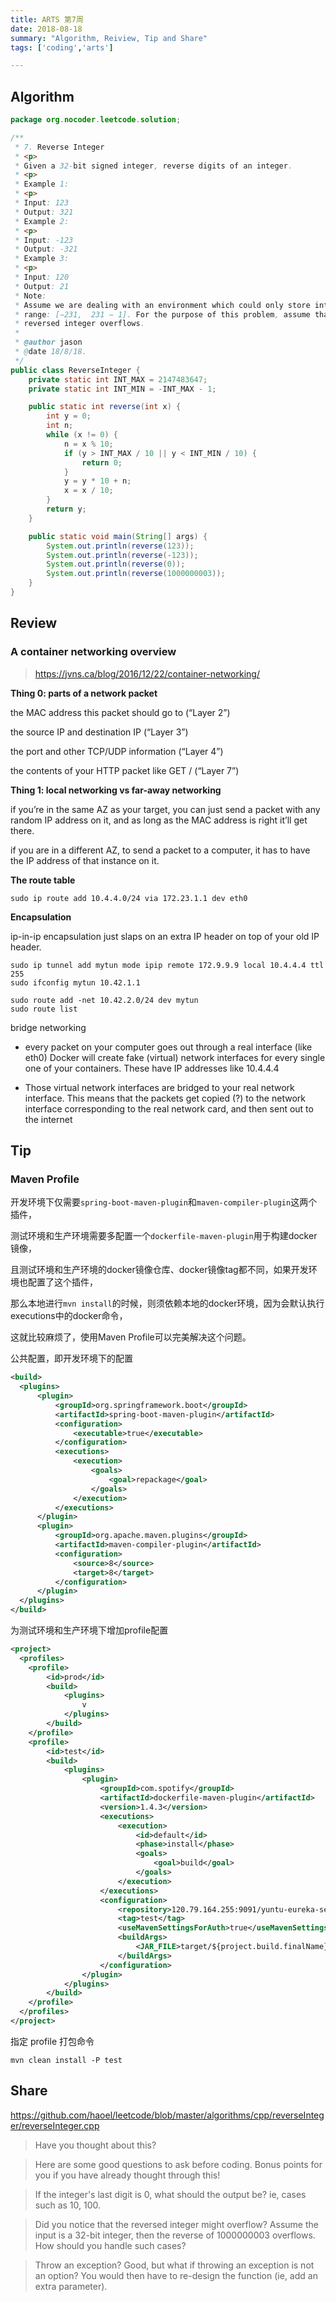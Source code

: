 ```yaml
---
title: ARTS 第7周
date: 2018-08-18
summary: "Algorithm, Reiview, Tip and Share"
tags: ['coding','arts']

---
```


## Algorithm

```java
package org.nocoder.leetcode.solution;

/**
 * 7. Reverse Integer
 * <p>
 * Given a 32-bit signed integer, reverse digits of an integer.
 * <p>
 * Example 1:
 * <p>
 * Input: 123
 * Output: 321
 * Example 2:
 * <p>
 * Input: -123
 * Output: -321
 * Example 3:
 * <p>
 * Input: 120
 * Output: 21
 * Note:
 * Assume we are dealing with an environment which could only store integers within the 32-bit signed integer
 * range: [−231,  231 − 1]. For the purpose of this problem, assume that your function returns 0 when the
 * reversed integer overflows.
 *
 * @author jason
 * @date 18/8/18.
 */
public class ReverseInteger {
    private static int INT_MAX = 2147483647;
    private static int INT_MIN = -INT_MAX - 1;

    public static int reverse(int x) {
        int y = 0;
        int n;
        while (x != 0) {
            n = x % 10;
            if (y > INT_MAX / 10 || y < INT_MIN / 10) {
                return 0;
            }
            y = y * 10 + n;
            x = x / 10;
        }
        return y;
    }

    public static void main(String[] args) {
        System.out.println(reverse(123));
        System.out.println(reverse(-123));
        System.out.println(reverse(0));
        System.out.println(reverse(1000000003));
    }
}

```

## Review

### A container networking overview

> https://jvns.ca/blog/2016/12/22/container-networking/

**Thing 0: parts of a network packet**

the MAC address this packet should go to (“Layer 2”)

the source IP and destination IP (“Layer 3”)

the port and other TCP/UDP information (“Layer 4”)

the contents of your HTTP packet like GET / (“Layer 7”)

**Thing 1: local networking vs far-away networking**

if you’re in the same AZ as your target, you can just send a packet with any random IP address on it, and as long as the MAC address is right it’ll get there.

if you are in a different AZ, to send a packet to a computer, it has to have the IP address of that instance on it.

**The route table**

```
sudo ip route add 10.4.4.0/24 via 172.23.1.1 dev eth0
```

**Encapsulation**

ip-in-ip encapsulation just slaps on an extra IP header on top of your old IP header.

```
sudo ip tunnel add mytun mode ipip remote 172.9.9.9 local 10.4.4.4 ttl 255
sudo ifconfig mytun 10.42.1.1
```

```
sudo route add -net 10.42.2.0/24 dev mytun
sudo route list
```

bridge networking

- every packet on your computer goes out through a real interface (like eth0)
  Docker will create fake (virtual) network interfaces for every single one of your containers. These have IP addresses like 10.4.4.4

- Those virtual network interfaces are bridged to your real network interface. This means that the packets get copied (?) to the network interface corresponding to the real network card, and then sent out to the internet



## Tip

### Maven Profile

开发环境下仅需要`spring-boot-maven-plugin`和`maven-compiler-plugin`这两个插件，

测试环境和生产环境需要多配置一个`dockerfile-maven-plugin`用于构建docker镜像，

且测试环境和生产环境的docker镜像仓库、docker镜像tag都不同，如果开发环境也配置了这个插件，

那么本地进行`mvn install`的时候，则须依赖本地的docker环境，因为会默认执行executions中的docker命令，

这就比较麻烦了，使用Maven Profile可以完美解决这个问题。


公共配置，即开发环境下的配置

```xml
<build>
  <plugins>
      <plugin>
          <groupId>org.springframework.boot</groupId>
          <artifactId>spring-boot-maven-plugin</artifactId>
          <configuration>
              <executable>true</executable>
          </configuration>
          <executions>
              <execution>
                  <goals>
                      <goal>repackage</goal>
                  </goals>
              </execution>
          </executions>
      </plugin>
      <plugin>
          <groupId>org.apache.maven.plugins</groupId>
          <artifactId>maven-compiler-plugin</artifactId>
          <configuration>
              <source>8</source>
              <target>8</target>
          </configuration>
      </plugin>
  </plugins>
</build>
```

为测试环境和生产环境下增加profile配置

```xml
<project>
  <profiles>
    <profile>
        <id>prod</id>
        <build>
            <plugins>
                v
            </plugins>
        </build>
    </profile>
    <profile>
        <id>test</id>
        <build>
            <plugins>
                <plugin>
                    <groupId>com.spotify</groupId>
                    <artifactId>dockerfile-maven-plugin</artifactId>
                    <version>1.4.3</version>
                    <executions>
                        <execution>
                            <id>default</id>
                            <phase>install</phase>
                            <goals>
                                <goal>build</goal>
                            </goals>
                        </execution>
                    </executions>
                    <configuration>
                        <repository>120.79.164.255:9091/yuntu-eureka-server</repository>
                        <tag>test</tag>
                        <useMavenSettingsForAuth>true</useMavenSettingsForAuth>
                        <buildArgs>
                            <JAR_FILE>target/${project.build.finalName}.jar</JAR_FILE>
                        </buildArgs>
                    </configuration>
                </plugin>
            </plugins>
        </build>
    </profile>
  </profiles>
</project>
```

指定 profile 打包命令

```
mvn clean install -P test
```

## Share

https://github.com/haoel/leetcode/blob/master/algorithms/cpp/reverseInteger/reverseInteger.cpp

>Have you thought about this?

>Here are some good questions to ask before coding. Bonus points for you if you have already thought through this!

> If the integer's last digit is 0, what should the output be? ie, cases such as 10, 100.

> Did you notice that the reversed integer might overflow? Assume the input is a 32-bit integer,
>  then the reverse of 1000000003 overflows. How should you handle such cases?

> Throw an exception? Good, but what if throwing an exception is not an option?
>  You would then have to re-design the function (ie, add an extra parameter).